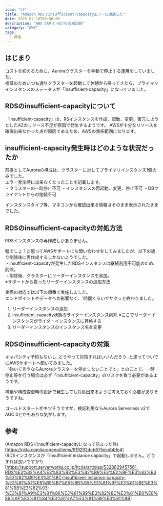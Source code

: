 ```yaml
---
icon: "😥"
title: "Amazon RDSでinsufficient-capacityエラーに遭遇した"
date: 2025-02-10T00:00:00
description: "AWS SAP(C-02)の合格記録"
category: "AWS"
tags:
  - 資格
---
```


## はじまり
コストを抑えるために、Auroraクラスターを手動で停止する運用をしていました。  
検証のためいつも通りクラスターを起動して休憩から帰ってきたら、プライマリインスタンスのステータスが「insufficient-capacity」になっていました。  

## RDSのinsufficient-capacityについて
「insufficient-capacity」は、RSインスタンスを作成、起動、変更、復元しようとしたAZのリソース不足が原因で発生するようです。
AWSが十分なリソースを確保出来なかった点が原因であるため、AWSの責任範囲になります。  
<ExLinkCard title="Amazon RDS で利用可能な DB インスタンスが不足している" url="https://docs.aws.amazon.com/ja_jp/AmazonRDS/latest/UserGuide/CHAP_Troubleshooting.html#CHAP_Troubleshooting.Capacity" />

## insufficient-capacity発生時はどのような状況だったか
前提としてAuroraの構成は、クラスターに対してプライマリインスタンス1個のみでした。  
エラー発生時に出来なくなったことを記載します。  
・クラスターの一時停止不可
・インスタンスの再起動、変更、停止不可
・DBクライアントからの接続不可  

インスタンスタイプ等、マネコンから確認出来る情報はそのまま表示されたままでした。  

## RDSのinsufficient-capacityの対処方法
RDSインスタンスの再作成しかありません。  

噓でしょ？と思ってAWSサポートにも問い合わせをしてみましたが、以下の通り削除後に再作成するしかないようでした。  
・insufficient-capacityが発生したRDSインスタンスは継続利用不可能のため、削除。  
・削除後、クラスターにリーダーインスタンスを追加。  
※サポートから貰ったリーダーインスタンスの追加方法  
<ExLinkCard title="DB クラスターに Aurora レプリカを追加する" url="https://docs.aws.amazon.com/ja_jp/AmazonRDS/latest/AuroraUserGuide/aurora-replicas-adding.html" />

実際の対応では以下の順番で実施しました。  
エンドポイントやデータへの影響なく、1時間くらいでサクッと終わりました。  
1. リーダーインスタンスの追加  
1. insufficient-capacity状態のライターインスタンス削除 ※ここでリーダーインスタンスがライターインスタンスに昇格する
1. リーダーインスタンスのインスタンス名を変更


## RDSのinsufficient-capacityの対策
キャパシティ予約もないし..どうやって対策すればいいんだろう..と思ってついでにAWSサポートへ聞いてみました。  
「強いて言うならAuroraクラスターを停止しないことです」とのことで、一時停止等を行う場合は必ず「insufficient-capacity」のリスクを負う必要があるようです。  

構築や構成変更時の設計で発生しても対処出来るように考えておく必要がありそうですね。  

コールドスタートがキツそうですが、検証利用ならAurora Serverless v2でAUC 0とかもありな気がします。 
<ExLinkCard url="https://aws.amazon.com/jp/about-aws/whats-new/2024/11/amazon-aurora-serverless-v2-scaling-zero-capacity/" />

## 参考
(Amazon RDSでinsufficient-capacityになって詰まった件)[https://qiita.com/jarapeno/items/619292dcb675ecebbfe4]  
(RDSインスタンスが「Insufficient instance capacity」で起動しません。どうすれば良いですか?)[https://support.serverworks.co.jp/hc/ja/articles/5328839457561-RDS%E3%82%A4%E3%83%B3%E3%82%B9%E3%82%BF%E3%83%B3%E3%82%B9%E3%81%8C-Insufficient-instance-capacity-%E3%81%A7%E8%B5%B7%E5%8B%95%E3%81%97%E3%81%BE%E3%81%9B%E3%82%93-%E3%81%A9%E3%81%86%E3%81%99%E3%82%8C%E3%81%B0%E8%89%AF%E3%81%84%E3%81%A7%E3%81%99%E3%81%8B]  
